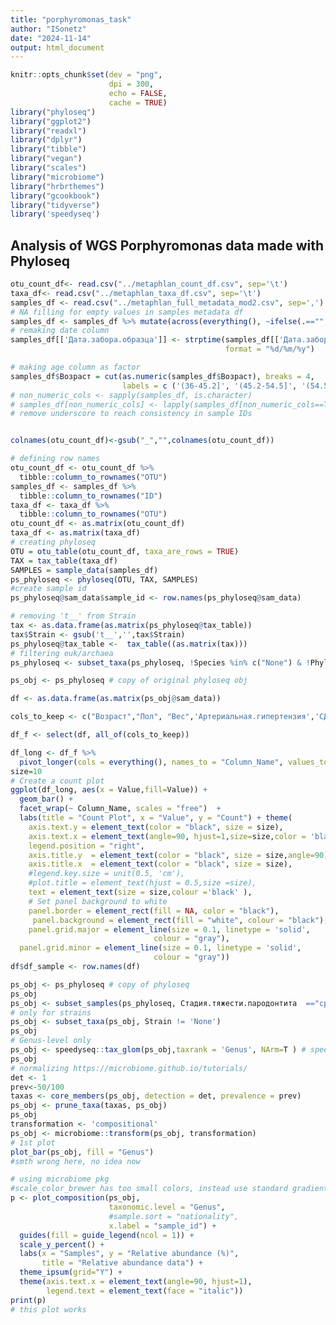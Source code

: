 ```yaml
---
title: "porphyromonas_task"
author: "ISonetz"
date: "2024-11-14"
output: html_document
---
```


```r
knitr::opts_chunk$set(dev = "png",
                      dpi = 300,
                      echo = FALSE,
                      cache = TRUE)
library("phyloseq")
library("ggplot2")      
library("readxl")      
library("dplyr")        
library("tibble") 
library("vegan")
library("scales")
library("microbiome")
library("hrbrthemes")
library("gcookbook")
library("tidyverse")
library('speedyseq')
```

## Analysis of WGS Porphyromonas data made with Phyloseq

```r
otu_count_df<- read.csv("../metaphlan_count_df.csv", sep='\t')
taxa_df<- read.csv("../metaphlan_taxa_df.csv", sep='\t')
samples_df <- read.csv("../metaphlan_full_metadata_mod2.csv", sep=',')
# NA filling for empty values in samples metadata df
samples_df <- samples_df %>% mutate(across(everything(), ~ifelse(.=="", NA, as.character(.))))
# remaking date column
samples_df[['Дата.забора.образца']] <- strptime(samples_df[['Дата.забора.образца']], 
                                                format = "%d/%m/%y")

# making age column as factor
samples_df$Возраст = cut(as.numeric(samples_df$Возраст), breaks = 4, 
                         labels = c ('(36-45.2]', '(45.2-54.5]', '(54.5-63.8]', '(63.8-73]'))
# non_numeric_cols <- sapply(samples_df, is.character)
# samples_df[non_numeric_cols] <- lapply(samples_df[non_numeric_cols==TRUE], as.factor)
# remove underscore to reach consistency in sample IDs


colnames(otu_count_df)<-gsub("_","",colnames(otu_count_df))
```

```r
# defining row names
otu_count_df <- otu_count_df %>%
  tibble::column_to_rownames("OTU") 
samples_df <- samples_df %>% 
  tibble::column_to_rownames("ID") 
taxa_df <- taxa_df %>% 
  tibble::column_to_rownames("OTU")
otu_count_df <- as.matrix(otu_count_df)
taxa_df <- as.matrix(taxa_df)
# creating phyloseq
OTU = otu_table(otu_count_df, taxa_are_rows = TRUE)
TAX = tax_table(taxa_df)
SAMPLES = sample_data(samples_df)
ps_phyloseq <- phyloseq(OTU, TAX, SAMPLES)
#create sample id
ps_phyloseq@sam_data$sample_id <- row.names(ps_phyloseq@sam_data)

```

```r
# removing 't__' from Strain
tax <- as.data.frame(as.matrix(ps_phyloseq@tax_table)) 
tax$Strain <- gsub('t__','',tax$Strain)
ps_phyloseq@tax_table <-  tax_table((as.matrix(tax)))
# filtering euk/archaea
ps_phyloseq <- subset_taxa(ps_phyloseq, !Species %in% c("None") & !Phylum %in% c('Eukaryota','Archaea'))
```

```r
ps_obj <- ps_phyloseq # copy of original phyloseq obj

df <- as.data.frame(as.matrix(ps_obj@sam_data))

cols_to_keep <- c("Возраст","Пол", "Вес",'Артериальная.гипертензия','СД', "Стадия.тяжести.пародонтита", 'Курение.в.настоящее.время') # for example

df_f <- select(df, all_of(cols_to_keep))

df_long <- df_f %>%
  pivot_longer(cols = everything(), names_to = "Column_Name", values_to = "Value")
size=10
# Create a count plot
ggplot(df_long, aes(x = Value,fill=Value)) +
  geom_bar() +
  facet_wrap(~ Column_Name, scales = "free")  +
  labs(title = "Count Plot", x = "Value", y = "Count") + theme(
    axis.text.y = element_text(color = "black", size = size),
    axis.text.x = element_text(angle=90, hjust=1,size=size,color = 'black'),
    legend.position = "right",
    axis.title.y  = element_text(color = "black", size = size,angle=90),
    axis.title.x  = element_text(color = "black", size = size),
    #legend.key.size = unit(0.5, 'cm'),
    #plot.title = element_text(hjust = 0.5,size =size),
    text = element_text(size = size,colour ='black' ),
    # Set panel background to white
    panel.border = element_rect(fill = NA, color = "black"),
     panel.background = element_rect(fill = "white", colour = "black"),
    panel.grid.major = element_line(size = 0.1, linetype = 'solid',
                                colour = "gray"), 
  panel.grid.minor = element_line(size = 0.1, linetype = 'solid',
                                colour = "gray")) 
df$df_sample <- row.names(df)
```

```r
ps_obj <- ps_phyloseq # copy of phyloseq 
ps_obj
ps_obj <- subset_samples(ps_phyloseq, Стадия.тяжести.пародонтита  =="средняя" & Пол == 'м')
# only for strains
ps_obj <- subset_taxa(ps_obj, Strain != 'None')
ps_obj
# Genus-level only
ps_obj <- speedyseq::tax_glom(ps_obj,taxrank = 'Genus', NArm=T ) # speedyseq пакет для филосека с быстрыми функциями
ps_obj
# normalizing https://microbiome.github.io/tutorials/
det <- 1
prev<-50/100
taxas <- core_members(ps_obj, detection = det, prevalence = prev)
ps_obj <- prune_taxa(taxas, ps_obj)
ps_obj
transformation <- 'compositional'
ps_obj <- microbiome::transform(ps_obj, transformation)
# 1st plot
plot_bar(ps_obj, fill = "Genus")
#smth wrong here, no idea now
```

```r
# using microbiome pkg
#scale_color_brewer has too small colors, instead use standard gradient palette
p <- plot_composition(ps_obj,
                      taxonomic.level = "Genus",
                      #sample.sort = "nationality",
                      x.label = "sample_id") +
  guides(fill = guide_legend(ncol = 1)) +
  scale_y_percent() +
  labs(x = "Samples", y = "Relative abundance (%)",
       title = "Relative abundance data") + 
  theme_ipsum(grid="Y") +
  theme(axis.text.x = element_text(angle=90, hjust=1),
        legend.text = element_text(face = "italic"))
print(p)
# this plot works
```